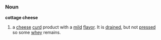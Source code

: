 ===Noun===
'''cottage cheese'''
{{wikipedia}}
# a [[cheese]] [[curd]] product with a [[mild]] [[flavor]]. It is [[drain]]ed, but not [[press]]ed so some [[whey]] remains.
